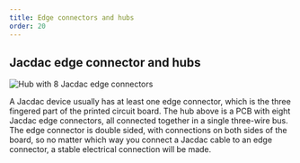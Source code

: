 ```yaml
---
title: Edge connectors and hubs
order: 20
---
```


## Jacdac edge connector and hubs

![Hub with 8 Jacdac edge connectors](./hubv10.jpg)

A Jacdac device usually has at least one edge connector, which is the 
three fingered part of the printed circuit board. The hub above is
a PCB with eight Jacdac edge connectors, all connected together in a
single three-wire bus. The edge connector is double sided, with connections on both sides of the board,
so no matter which way you connect a Jacdac cable to an edge connector, a stable
electrical connection will be made.

